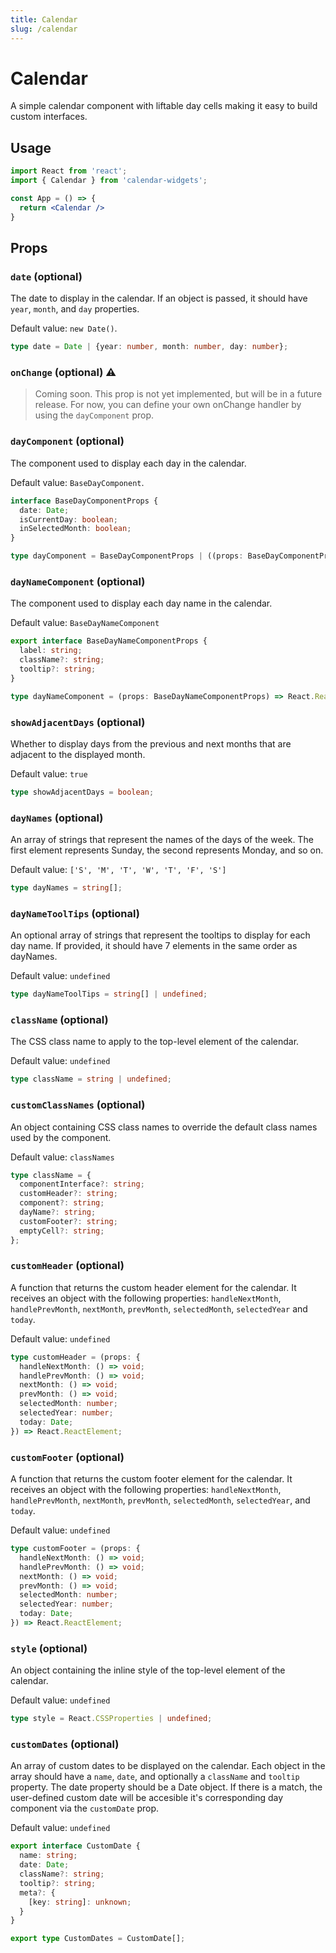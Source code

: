 ```yaml
---
title: Calendar
slug: /calendar
---
```



# Calendar

A simple calendar component with liftable day cells making it easy to build custom interfaces.


## Usage

```jsx
import React from 'react';
import { Calendar } from 'calendar-widgets';

const App = () => {
  return <Calendar />
}

```

## Props

### `date` (optional)

The date to display in the calendar. If an object is passed, it should have `year`, `month`, and `day` properties. 

Default value: `new Date()`. 

```ts
type date = Date | {year: number, month: number, day: number};
```

### `onChange` (optional) ⚠️

> Coming soon. This prop is not yet implemented, but will be in a future release. For now, you can define your own onChange handler by using the `dayComponent` prop.

### `dayComponent` (optional)

The component used to display each day in the calendar. 

Default value: `BaseDayComponent`.

```ts
interface BaseDayComponentProps {
  date: Date;
  isCurrentDay: boolean;
  inSelectedMonth: boolean;
}

type dayComponent = BaseDayComponentProps | ((props: BaseDayComponentProps) => React.ReactElement)
```

### `dayNameComponent` (optional)

The component used to display each day name in the calendar. 

Default value: `BaseDayNameComponent`

```ts
export interface BaseDayNameComponentProps {
  label: string;
  className?: string;
  tooltip?: string;
}

type dayNameComponent = (props: BaseDayNameComponentProps) => React.ReactElement
```

### `showAdjacentDays` (optional)

Whether to display days from the previous and next months that are adjacent to the displayed month. 

Default value: `true`

```ts
type showAdjacentDays = boolean;
```

### `dayNames` (optional)

An array of strings that represent the names of the days of the week. The first element represents Sunday, the second represents Monday, and so on. 

Default value: `['S', 'M', 'T', 'W', 'T', 'F', 'S']`

```ts
type dayNames = string[];
```

### `dayNameToolTips` (optional)

An optional array of strings that represent the tooltips to display for each day name. If provided, it should have 7 elements in the same order as dayNames.

Default value: `undefined`

```ts
type dayNameToolTips = string[] | undefined;
```

### `className` (optional)

The CSS class name to apply to the top-level element of the calendar.

Default value: `undefined`

```ts
type className = string | undefined;
```

### `customClassNames` (optional)
An object containing CSS class names to override the default class names used by the component. 

Default value: `classNames`

```ts
type className = {
  componentInterface?: string; 
  customHeader?: string; 
  component?: string; 
  dayName?: string; 
  customFooter?: string; 
  emptyCell?: string;
};
```

### `customHeader` (optional)

A function that returns the custom header element for the calendar. It receives an object with the following properties:  `handleNextMonth`, `handlePrevMonth`, `nextMonth`, `prevMonth`, `selectedMonth`, `selectedYear` and `today`.

Default value: `undefined`

```ts
type customHeader = (props: {
  handleNextMonth: () => void;
  handlePrevMonth: () => void;
  nextMonth: () => void;
  prevMonth: () => void;
  selectedMonth: number;
  selectedYear: number;
  today: Date;
}) => React.ReactElement;
```

### `customFooter` (optional)

A function that returns the custom footer element for the calendar. It receives an object with the following properties: `handleNextMonth`, `handlePrevMonth`, `nextMonth`, `prevMonth`, `selectedMonth`, `selectedYear`, and `today`.

Default value: `undefined`

```ts
type customFooter = (props: {
  handleNextMonth: () => void;
  handlePrevMonth: () => void;
  nextMonth: () => void;
  prevMonth: () => void;
  selectedMonth: number;
  selectedYear: number;
  today: Date;
}) => React.ReactElement;
```

### `style` (optional)

An object containing the inline style of the top-level element of the calendar.

Default value: `undefined`

```ts
type style = React.CSSProperties | undefined;
```

### `customDates` (optional)
An array of custom dates to be displayed on the calendar. Each object in the array should have a `name`, `date`, and optionally a `className` and `tooltip` property. The date property should be a Date object. If there is a match, the user-defined custom date will be accesible it's corresponding day component via the `customDate` prop.

Default value: `undefined`

```ts
export interface CustomDate {
  name: string;
  date: Date;
  className?: string;
  tooltip?: string;
  meta?: {
    [key: string]: unknown;
  }
}

export type CustomDates = CustomDate[];
```